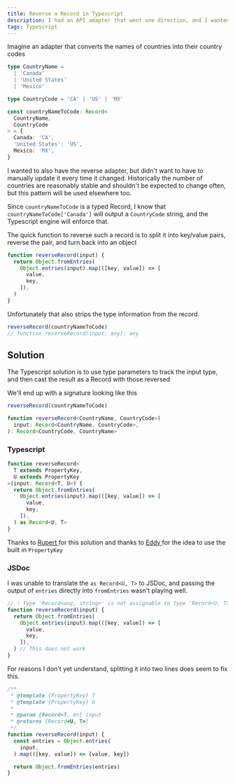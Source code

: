 ```yaml
---
title: Reverse a Record in Typescript
description: I had an API adapter that went one direction, and I wanted to make it go the other direction without losing type information
tags: Typescript
---
```


Imagine an adapter that converts the names of countries into their country codes

```ts
type CountryName =
  | 'Canada'
  | 'United States'
  | 'Mexico'

type CountryCode = 'CA' | 'US' | 'MX'

const countryNameToCode: Record<
  CountryName,
  CountryCode
> = {
  Canada: 'CA',
  'United States': 'US',
  Mexico: 'MX',
}
```

I wanted to also have the reverse adapter, but didn't want to have to manually update it every time it changed. Historically the number of countries are reasonably stable and shouldn't be expected to change often, but this pattern will be used elsewhere too.

Since `countryNameToCode` is a typed Record, I know that `countryNameToCode['Canada']` will output a `CountryCode` string, and the Typescript engine will enforce that.

The quick function to reverse such a record is to split it into key/value pairs, reverse the pair, and turn back into an object

```js
function reverseRecord(input) {
  return Object.fromEntries(
    Object.entries(input).map(([key, value]) => [
      value,
      key,
    ]),
  )
}
```

Unfortunately that also strips the type information from the record.

```js
reverseRecord(countryNameToCode)
// function reverseRecord(input: any): any
```

## Solution

The Typescript solution is to use type parameters to track the input type, and then cast the result as a Record with those reversed

We'll end up with a signature looking like this

```ts
reverseRecord(countryNameToCode)

function reverseRecord<CountryName, CountryCode>(
  input: Record<CountryName, CountryCode>,
): Record<CountryCode, CountryName>
```

### Typescript

```ts
function reverseRecord<
  T extends PropertyKey,
  U extends PropertyKey
>(input: Record<T, U>) {
  return Object.fromEntries(
    Object.entries(input).map(([key, value]) => [
      value,
      key,
    ]),
  ) as Record<U, T>
}
```

<SideNote>

Thanks to <a href="https://twitter.com/intent/follow?screen_name=fildon_dev" rel="noopener" target="twitter"> Rupert </a> for this solution and thanks to <a href="https://twitter.com/intent/follow?screen_name=eddyw_dev" rel="noopener" target="twitter"> Eddy </a> for the idea to use the built in `PropertyKey`

</SideNote>

### JSDoc

I was unable to translate the `as Record<U, T>` to JSDoc, and passing the output of `entries` directly into `fromEntries` wasn't playing well.

```js
// ! Type 'Record<any, string>' is not assignable to type 'Record<U, T>'
function reverseRecord(input) {
  return Object.fromEntries(
    Object.entries(input).map(([key, value]) => [
      value,
      key,
    ]),
  ) // This does not work
}
```

For reasons I don't yet understand, splitting it into two lines does seem to fix this.

```js
/**
 * @template {PropertyKey} T
 * @template {PropertyKey} U
 *
 * @param {Record<T, U>} input
 * @returns {Record<U, T>}
 */
function reverseRecord(input) {
  const entries = Object.entries(
    input,
  ).map(([key, value]) => [value, key])

  return Object.fromEntries(entries)
}
```
